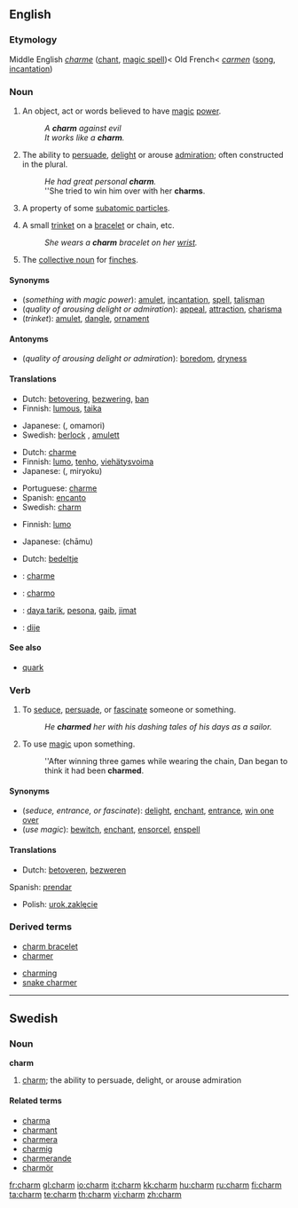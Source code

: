 ==English==

===Etymology===
Middle English ''[[charme]]'' ([[chant]], [[magic spell]])< Old French< {{etyl|la}} ''[[carmen]]'' ([[song]], [[incantation]])

===Noun===
{{en-noun}}

# An object, act or words believed to have [[magic]] [[power]].
#: ''A '''charm''' against evil''
#: ''It works like a '''charm'''.''
# The ability to [[persuade]], [[delight]] or arouse [[admiration]]; often constructed in the plural.
#: ''He had great personal '''charm'''.''
#: ''She tried to win him over with her '''charms'''.
# {{physics}} A property of some [[subatomic particle]]s.
# A small [[trinket]] on a [[bracelet]] or chain, etc.
#: ''She wears a '''charm''' bracelet on her [[wrist]].''
# The [[collective noun]] for [[finch|finches]].

====Synonyms====
* (''something with magic power''): [[amulet]], [[incantation]], [[spell]], [[talisman]]
* (''quality of arousing delight or admiration''): [[appeal]], [[attraction]], [[charisma]]
* (''trinket''): [[amulet]], [[dangle]], [[ornament]]

====Antonyms====
* (''quality of arousing delight or admiration''): [[boredom]], [[dryness]]

====Translations====
{{trans-top|something with magic power}}
* Dutch: [[betovering]], [[bezwering]], [[ban]]
* Finnish: [[lumous]], [[taika]]
{{trans-mid}}
* Japanese: {{Jpan|[[お守り]]}} ({{Jpan|[[おまもり]]}}, omamori)
* Swedish: [[berlock]] {{c}}, [[amulett]] {{c}}
{{trans-bottom}}

{{trans-top|quality of inspiring delight or admiration}}
* Dutch: [[charme]]
* Finnish: [[lumo]], [[tenho]], [[viehätysvoima]]
* Japanese: {{Jpan|[[魅力]]}} ({{Jpan|[[みりょく]]}}, miryoku)
{{trans-mid}}
* Portuguese: [[charme]] {{m}}
* Spanish: [[encanto]] {{m}}
* Swedish: [[#English|charm]] {{c}}
{{trans-bottom}}

{{trans-top|property of subatomic particle}}
* Finnish: [[lumo]]
{{trans-mid}}
* Japanese: {{Jpan|[[チャーム]]}} (chāmu)
{{trans-bottom}}

{{trans-top|trinket}}
* Dutch: [[bedeltje]]
{{trans-mid}}
{{trans-bottom}}

{{checktrans-top}}
* {{ttbc|French}}: [[charme]]
* {{ttbc|Ido}}: [[charmo]]
{{trans-mid}}
* {{ttbc|Indonesian}}: [[daya tarik]], [[pesona]], [[gaib]], [[jimat]]
* {{ttbc|Spanish}}: [[dije]] {{m}}
{{trans-bottom}}

====See also====
* [[quark]]

===Verb===
{{en-verb}}

# To [[seduce]], [[persuade]], or [[fascinate]] someone or something.
#: ''He '''charmed''' her with his dashing tales of his days as a sailor.''
# {{transitive}} To use [[magic]] upon something.
#: ''After winning three games while wearing the chain, Dan began to think it had been '''charmed'''.

====Synonyms====
* (''seduce, entrance, or fascinate''): [[delight]], [[enchant]], [[entrance]], [[win one over]]
* (''use magic''): [[bewitch]], [[enchant]], [[ensorcel]], [[enspell]]

====Translations====
* Dutch: [[betoveren]], [[bezweren]]
Spanish: [[prendar]]
* Polish: [[urok,zaklęcie]]

===Derived terms===
{{top2}}
* [[charm bracelet]]
* [[charmer]]
{{mid2}}
* [[charming]]
* [[snake charmer]]
{{bottom2}}

----

==Swedish==

===Noun===
{{sv-noun-unc-irreg-c|2=charmen}}
'''charm''' {{c}}

# [[#English|charm]]; the ability to persuade, delight, or arouse admiration

====Related terms====
* [[charma]]
* [[charmant]]
* [[charmera]]
* [[charmig]]
* [[charmerande]]
* [[charmör]]

[[fr:charm]]
[[gl:charm]]
[[io:charm]]
[[it:charm]]
[[kk:charm]]
[[hu:charm]]
[[ru:charm]]
[[fi:charm]]
[[ta:charm]]
[[te:charm]]
[[th:charm]]
[[vi:charm]]
[[zh:charm]]